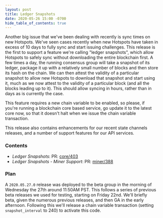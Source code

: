 ```yaml
---
layout: post
title: Ledger Snapshots
date: 2020-05-26 15:00 -0700
hide_table_of_contents: true
---
```


Another big issue that we've been dealing with recently is sync times on new Hotspots. We've seen
cases recently when new Hotspots have taken in excess of 10 days to fully sync and start issuing
challenges. This release is the first to support a feature we're calling "ledger snapshots", which
allow Hotspots to safely sync without downloading the entire blockchain first. A few times a day,
the running consensus group will take a snapshot of its ledger, package it up with a relatively
small number of blocks and then store its hash on the chain. We can then attest the validity of a
particular snapshot to allow new Hotspots to download that snapshot and start using it, much as we
now attest to the validity of a particular block (and all the blocks leading up to it). This should
allow syncing in hours, rather than in days as is currently the case.

<!--truncate-->

This feature requires a new chain variable to be enabled, so please, if you're running a blockchain
core based service, go update it to the latest core now, so that it doesn't halt when we issue the
chain variable transaction.

This release also contains enhancements for our recent state channels releases, and a number of
support features for our API services.

### Contents

- _Ledger Snapshots_: PR: [core/403](https://github.com/helium/blockchain-core/pull/403)
- _Ledger Snapshots - Miner Support_: PR: [miner/388](https://github.com/helium/miner/pull/388)

### Plan

A `2020.05.27.0` release was deployed to the beta group in the morning of Wednesday the 27th around
11:50AM PST. This follows a series of previous beta releases we used for testing, starting on Friday
22nd. We'll briefly beta, given the numerous previous releases, and then GA in the early afternoon.
Following this we'll release a chain variable transaction (setting `snapshot_interval` to 240) to
activate this code.
